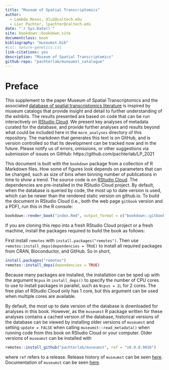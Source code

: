 ```yaml
--- 
title: "Museum of Spatial Transcriptomics"
author: 
  - Lambda Moses, dlu2@caltech.edu
  - Lior Pachter, lpachter@caltech.edu
date: "`r Sys.Date()`"
site: bookdown::bookdown_site
documentclass: book
bibliography: "museumst.bib"
#csl: nature-genetics.csl
link-citations: yes
description: "Museum of Spatial Transcriptomics"
github-repo: "pachterlab/museumst_catalogue"
---
```


# Preface {-}

This supplement to the paper Museum of Spatial Transcriptomics and the associated [database of spatial transcriptomics literature](https://docs.google.com/spreadsheets/d/1sJDb9B7AtYmfKv4-m8XR7uc3XXw_k4kGSout8cqZ8bY/edit?usp=sharing) is inspired by museum catalogs that provide insight and detail to further understanding of the exhibits. The results presented are based on code that can be run interactively on [RStudio Cloud](https://rstudio.cloud/project/2492054). We present key analyses of metadata curated for the database, and provide further analyses and results beyond what could be included here in the `more_analyses` directory of this repository. The markdown that generates this text is on GitHub, and is version controlled so that its development can be tracked now and in the future. Please notify us of errors, omissions, or other suggestions via submission of issues on GitHub: https://github.com/pachterlab/LP_2021

This document is built with the `bookdown` package from a collection of R Markdown files. How some of figures look depends on parameters that can be changed, such as size of bins when binning number of publications in time to show a trend. The source code is on [RStudio Cloud](https://rstudio.cloud/project/2492054). The dependencies are pre-installed in the RStudio Cloud project. By default, when the database is queried by code, the most up to date version is used, which can be newer than the rendered static version on github.io. To build the document in RStudio Cloud (i.e., both the web page `gitbook` version and a PDF), run this in the R console:

```r
bookdown::render_book("index.Rmd", output_format = c("bookdown::gitbook", "bookdown::pdf_book"))
```

If you are cloning this repo into a fresh RStudio Cloud project or a fresh machine, install the packages required to build the book as follows:

First install `remotes` with `install.packages("remotes")`. Then use `remotes:install_deps(dependencies = TRUE)` to install all required packages from CRAN, Bioconductor, and GitHub. So in short,

```r
install.packages("remotes")
remotes::install_deps(dependencies = TRUE)
```

Because many packages are installed, the installation can be sped up with the argument `Ncpus` in `install_deps()` to specify the number of CPU cores to use to install packages in parallel, such as `Ncpus = 2L` for 2 cores. The free plan of RStudio Cloud only has 1 core, but this argument can be used when multiple cores are available.

By default, the most up to date version of the database is downloaded for analyses in this book. However, as the `museumst` R package written for these analyses contains a cached version of the database, historical versions of the database can be viewed by installing older versions of `museumst` and setting `update = FALSE` when calling `museumst::read_metadata()` when running code from this book on RStudio Cloud or your computer. Older versions of `museumst` can be installed with

```r
remotes::install_github("pachterlab/museumst", ref = "v0.0.0.9016")
```

where `ref` refers to a release. Release history of `museumst` can be seen [here](https://github.com/pachterlab/museumst/releases). Documentation of `museumst` can be seen [here](https://pachterlab.github.io/museumst/).
